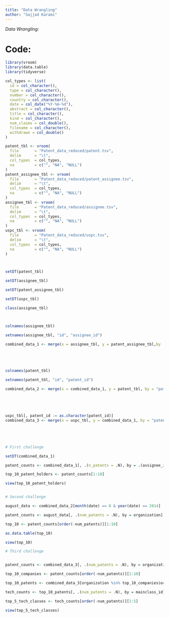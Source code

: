 ```yaml
---
title: "Data Wrangling"
author: "Sajjad Karami"
---
```



*Data Wrangling:*

# Code:


```r
library(vroom)
library(data.table)
library(tidyverse)

col_types <- list(
  id = col_character(),
  type = col_character(),
  number = col_character(),
  country = col_character(),
  date = col_date("%Y-%m-%d"),
  abstract = col_character(),
  title = col_character(),
  kind = col_character(),
  num_claims = col_double(),
  filename = col_character(),
  withdrawn = col_double()
)

patent_tbl <- vroom(
  file       = "Patent_data_reduced/patent.tsv", 
  delim      = "\t", 
  col_types  = col_types,
  na         = c("", "NA", "NULL")
)
patent_assignee_tbl <- vroom(
  file       = "Patent_data_reduced/patent_assignee.tsv", 
  delim      = "\t", 
  col_types  = col_types,
  na         = c("", "NA", "NULL")
)
assignee_tbl <- vroom(
  file       = "Patent_data_reduced/assignee.tsv", 
  delim      = "\t", 
  col_types  = col_types,
  na         = c("", "NA", "NULL")
)
uspc_tbl <- vroom(
  file       = "Patent_data_reduced/uspc.tsv", 
  delim      = "\t", 
  col_types  = col_types,
  na         = c("", "NA", "NULL")
)



setDT(patent_tbl)

setDT(assignee_tbl)

setDT(patent_assignee_tbl)

setDT(uspc_tbl)

class(assignee_tbl)



colnames(assignee_tbl)

setnames(assignee_tbl, "id", "assignee_id")

combined_data_1 <- merge(x = assignee_tbl, y = patent_assignee_tbl,by    = "assignee_id")





colnames(patent_tbl)

setnames(patent_tbl, "id", "patent_id")

combined_data_2 <- merge(x = combined_data_1, y = patent_tbl, by = "patent_id")





uspc_tbl[, patent_id := as.character(patent_id)]
combined_data_3 <- merge(x = uspc_tbl, y = combined_data_1, by = "patent_id")





# First challenge

setDT(combined_data_1)

patent_counts <- combined_data_1[, .(n_patents = .N), by = .(assignee_id, organization)][order(-n_patents)]

top_10_patent_holders <- patent_counts[1:10]

view(top_10_patent_holders)


# Second challenge

august_data <- combined_data_2[month(date) == 8 & year(date) == 2014]

patent_counts <- august_data[, .(num_patents = .N), by = organization]

top_10 <- patent_counts[order(-num_patents)][1:10]

as.data.table(top_10)

view(top_10)

# Third challenge


patent_counts <- combined_data_3[, .(num_patents = .N), by = organization]

top_10_companies <- patent_counts[order(-num_patents)][1:10]

top_10_patents <- combined_data_3[organization %in% top_10_companies$organization]

tech_counts <- top_10_patents[, .(num_patents = .N), by = mainclass_id]

top_5_tech_classes <- tech_counts[order(-num_patents)][1:5]

view(top_5_tech_classes)
```